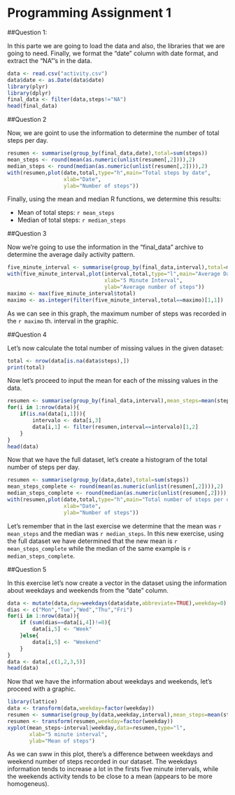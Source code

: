 Programming Assignment 1
============================================

##Question 1:

In this parte we are going to load the data and also, the libraries that we are going to need.
Finally, we format the "date" column with date format, and extract the "NA"'s in the data.
````r
data <- read.csv("activity.csv")
data$date <- as.Date(data$date)
library(plyr)
library(dplyr)
final_data <- filter(data,steps!="NA")
head(final_data)
````

##Question 2

Now, we are goint to use the information to determine the number of total steps per day.

````r
resumen <- summarise(group_by(final_data,date),total=sum(steps))
mean_steps <- round(mean(as.numeric(unlist(resumen[,2]))),2)
median_steps <- round(median(as.numeric(unlist(resumen[,2]))),2)
with(resumen,plot(date,total,type="h",main="Total steps by date",
                  xlab="Date",
                  ylab="Number of steps"))
````

Finally, using the mean and median R functions, we determine this results:

- Mean of total steps: `r mean_steps`
- Median of total steps: `r median_steps`

##Question 3

Now we're going to use the information in the "final_data" archive to determine the average daily activity pattern.

```r
five_minute_interval <- summarise(group_by(final_data,interval),total=mean(steps))
with(five_minute_interval,plot(interval,total,type="l",main="Average Daily Pattern",
                               xlab="5 Minute Interval",
                               ylab="Average number of steps"))
maximo <- max(five_minute_interval$total)
maximo <- as.integer(filter(five_minute_interval,total==maximo)[1,1])
```

As we can see in this graph, the maximum number of steps was recorded in the `r maximo` th. interval in the graphic.

##Question 4

Let's now calculate the total number of missing values in the given dataset:

```r
total <- nrow(data[is.na(data$steps),])
print(total)
```

Now let's proceed to input the mean for each of the missing values in the data.
```r
resumen <- summarise(group_by(final_data,interval),mean_steps=mean(steps))
for(i in 1:nrow(data)){
    if(is.na(data[i,1])){
        intervalo <- data[i,3]
        data[i,1] <- filter(resumen,interval==intervalo)[1,2]
    }
}
head(data)
```

Now that we have the full dataset, let's create a histogram of the total number of steps per day.

```r
resumen <- summarise(group_by(data,date),total=sum(steps))
mean_steps_complete <- round(mean(as.numeric(unlist(resumen[,2]))),2)
median_steps_complete <- round(median(as.numeric(unlist(resumen[,2]))),2)
with(resumen,plot(date,total,type="h",main="Total number of steps per day",
                  xlab="Date",
                  ylab="Number of steps"))
```

Let's remember that in the last exercise we determine that the mean was `r mean_steps` and the median was `r median_steps`. In this new exercise, using the full dataset we have determined that the new mean is `r mean_steps_complete` while the median of the same example is `r median_steps_complete`.

##Question 5

In this exercise let's now create a vector in the dataset using the information about weekdays and weekends from the "date" column.

```r
data <- mutate(data,day=weekdays(data$date,abbreviate=TRUE),weekday=0)
dias <- c("Mon","Tue","Wed","Thu","Fri")
for(i in 1:nrow(data)){
    if (sum(dias==data[i,4])!=0){
        data[i,5] <- "Week"
    }else{
        data[i,5] <- "Weekend"
    }
}
data <- data[,c(1,2,3,5)]
head(data)
```

Now that we have the information about weekdays and weekends, let's proceed with a graphic.

```r
library(lattice)
data <- transform(data,weekday=factor(weekday))
resumen <- summarise(group_by(data,weekday,interval),mean_steps=mean(steps))
resumen <- transform(resumen,weekday=factor(weekday))
xyplot(mean_steps~interval|weekday,data=resumen,type="l",
       xlab="5 minute interval",
       ylab="Mean of steps")
```

As we can sww in this plot, there's a difference between weekdays and weekend number of steps recorded in our dataset. The weekdays information tends to increase a lot in the firsts five minute intervals, while the weekends activity tends to be close to a mean (appears to be more homogeneus).